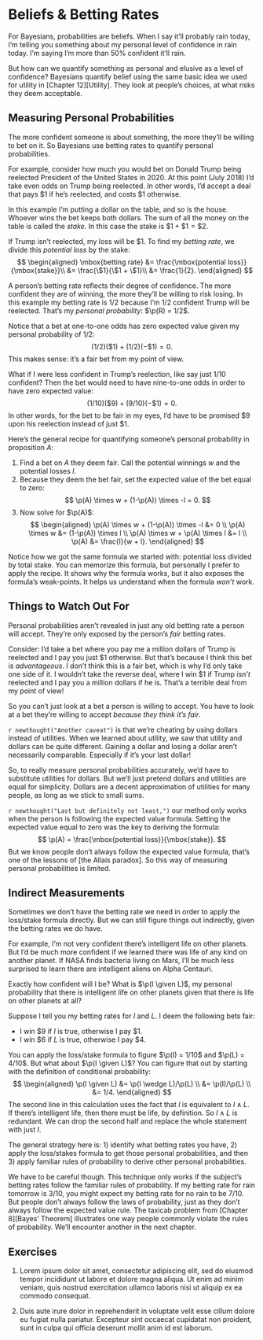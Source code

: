 # Beliefs & Betting Rates

For Bayesians, probabilities are beliefs. When I say it'll probably rain today, I'm telling you something about my personal level of confidence in rain today. I'm saying I'm more than $50\%$ confident it'll rain. 

But how can we quantify something as personal and elusive as a level of confidence? Bayesians quantify belief using the same basic idea we used for utility in [Chapter 12][Utility]. They look at people's choices, at what risks they deem acceptable.


## Measuring Personal Probabilities

The more confident someone is about something, the more they'll be willing to bet on it. So Bayesians use betting rates to quantify personal probabilities.

For example, consider how much you would bet on Donald Trump being reelected President of the United States in 2020. At this point (July 2018) I'd take even odds on Trump being reelected. In other words, I'd accept a deal that pays $\$1$ if he's reelected, and costs $\$1$ otherwise.

In this example I'm putting a dollar on the table, and so is the house. Whoever wins the bet keeps both dollars. The sum of all the money on the table is called the *stake*. In this case the stake is $\$1 + \$1 = \$2$.

If Trump isn't reelected, my loss will be $\$1$. To find my *betting rate*, we divide this *potential loss* by the stake:
$$
  \begin{aligned}
    \mbox{betting rate} &= \frac{\mbox{potential loss}}{\mbox{stake}}\\
                        &= \frac{\$1}{\$1 + \$1}\\
                        &= \frac{1}{2}.
  \end{aligned}
$$

A person's betting rate reflects their degree of confidence. The more confident they are of winning, the more they'll be willing to risk losing. In this example my betting rate is $1/2$ because I'm $1/2$ confident Trump will be reelected. That's my *personal probability*: $\p(R) = 1/2$.

Notice that a bet at one-to-one odds has zero expected value given my personal probability of $1/2$:
$$ (1/2)(\$1) + (1/2)(-\$1) = 0. $$
This makes sense: it's a fair bet from my point of view.

What if I were less confident in Trump's reelection, like say just $1/10$ confident? Then the bet would need to have nine-to-one odds in order to have zero expected value:
$$ (1/10)(\$9) + (9/10)(-\$1) = 0. $$
In other words, for the bet to be fair in my eyes, I'd have to be promised $\$9$ upon his reelection instead of just $\$1$.

Here's the general recipe for quantifying someone's personal probability in proposition $A$:

1. Find a bet on $A$ they deem fair. Call the potential winnings $w$ and the potential losses $l$.
2. Because they deem the bet fair, set the expected value of the bet equal to zero:
    $$ \p(A) \times w + (1-\p(A)) \times -l = 0. $$
3. Now solve for $\p(A)$:
    $$
      \begin{aligned}
        \p(A) \times w + (1-\p(A)) \times -l &= 0 \\
                              \p(A) \times w &= (1-\p(A)) \times l \\
             \p(A) \times w + \p(A) \times l &= l \\
                                       \p(A) &= \frac{l}{w + l}.
      \end{aligned}
    $$

Notice how we got the same formula we started with: potential loss divided by total stake. You can memorize this formula, but personally I prefer to apply the recipe. It shows why the formula works, but it also exposes the formula's weak-points. It helps us understand when the formula *won't* work.


## Things to Watch Out For

Personal probabilities aren't revealed in just any old betting rate a person will accept. They're only exposed by the person's *fair* betting rates.

Consider: I'd take a bet where you pay me a million dollars of Trump is reelected and I pay you just $\$1$ otherwise. But that's because I think this bet is *advantageous*. I don't think this is a fair bet, which is why I'd only take one side of it. I wouldn't take the reverse deal, where I win $\$1$ if Trump *isn't* reelected and I pay you a million dollars if he is. That's a terrible deal from my point of view!

So you can't just look at a bet a person is willing to accept. You have to look at a bet they're willing to accept *because they think it's fair*.

`r newthought("Another caveat")` is that we're cheating by using dollars instead of utilities.  When we learned about utility, we saw that utility and dollars can be quite different. Gaining a dollar and losing a dollar aren't necessarily comparable. Especially if it's your last dollar!

So, to really measure personal probabilities accurately, we'd have to substitute utilities for dollars. But we'll just pretend dollars and utilities are equal for simplicity. Dollars are a decent approximation of utilities for many people, as long as we stick to small sums.

`r newthought("Last but definitely not least,")` our method only works when the person is following the expected value formula. Setting the expected value equal to zero was the key to deriving the formula:
$$ \p(A) = \frac{\mbox{potential loss}}{\mbox{stake}}. $$
But we know people don't always follow the expected value formula, that's one of the lessons of [the Allais paradox]. So this way of measuring personal probabilities is limited.


## Indirect Measurements

Sometimes we don't have the betting rate we need in order to apply the loss/stake formula directly. But we can still figure things out indirectly, given the betting rates we do have.

For example, I'm not very confident there's intelligent life on other planets. But I'd be much more confident if we learned there was life of any kind on another planet. If NASA finds bacteria living on Mars, I'll be much less surprised to learn there are intelligent aliens on Alpha Centauri.

Exactly how confident will I be? What is $\p(I \given L)$, my personal probability that there is intelligent life on other planets given that there is life on other planets at all?

Suppose I tell you my betting rates for $I$ and $L$. I deem the following bets fair:

- I win $\$9$ if $I$ is true, otherwise I pay $\$1$.
- I win $\$6$ if $L$ is true, otherwise I pay $\$4$.

You can apply the loss/stake formula to figure $\p(I) = 1/10$ and $\p(L) = 4/10$. But what about $\p(I \given L)$? You can figure that out by starting with the definition of conditional probability:
$$
\begin{aligned}
    \p(I \given L) &= \p(I \wedge L)/\p(L) \\
                   &= \p(I)/\p(L) \\
                   &= 1/4.
\end{aligned}
$$
The second line in this calculation uses the fact that $I$ is equivalent to $I \wedge L$. If there's intelligent life, then there must be life, by definition. So $I \wedge L$ is redundant. We can drop the second half and replace the whole statement with just $I$.

The general strategy here is: 1) identify what betting rates you have, 2) apply the loss/stakes formula to get those personal probabilities, and then 3) apply familiar rules of probability to derive other personal probabilities.

We have to be careful though. This technique only works if the subject's betting rates follow the familiar rules of probability. If my betting rate for rain tomorrow is $3/10$, you might expect my betting rate for no rain to be $7/10$. But people don't always follow the laws of probability, just as they don't always follow the expected value rule. The taxicab problem from [Chapter 8][Bayes' Theorem] illustrates one way people commonly violate the rules of probability. We'll encounter another in the next chapter.


## Exercises

1. Lorem ipsum dolor sit amet, consectetur adipiscing elit, sed do eiusmod tempor incididunt ut labore et dolore magna aliqua. Ut enim ad minim veniam, quis nostrud exercitation ullamco laboris nisi ut aliquip ex ea commodo consequat.

2. Duis aute irure dolor in reprehenderit in voluptate velit esse cillum dolore eu fugiat nulla pariatur. Excepteur sint occaecat cupidatat non proident, sunt in culpa qui officia deserunt mollit anim id est laborum.